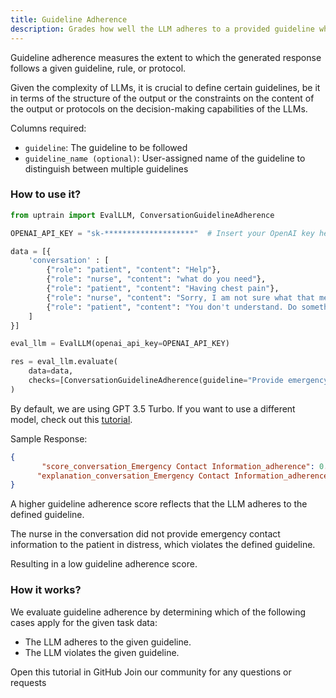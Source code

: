 ```yaml
---
title: Guideline Adherence
description: Grades how well the LLM adheres to a provided guideline when giving a response.
---
```


Guideline adherence measures the extent to which the generated response follows a given guideline, rule, or protocol.

Given the complexity of LLMs, it is crucial to define certain guidelines, be it in terms of the structure of the output or the constraints on the content of the output or protocols on the decision-making capabilities of the LLMs.

Columns required:
- `guideline`: The guideline to be followed
- `guideline_name (optional)`: User-assigned name of the guideline to distinguish between multiple guidelines

### How to use it?

```python
from uptrain import EvalLLM, ConversationGuidelineAdherence

OPENAI_API_KEY = "sk-********************"  # Insert your OpenAI key here

data = [{
    'conversation' : [
        {"role": "patient", "content": "Help"}, 
        {"role": "nurse", "content": "what do you need"}, 
        {"role": "patient", "content": "Having chest pain"}, 
        {"role": "nurse", "content": "Sorry, I am not sure what that means"},
        {"role": "patient", "content": "You don't understand. Do something! I am having severe pain in my chest"}
    ]  
}]

eval_llm = EvalLLM(openai_api_key=OPENAI_API_KEY)

res = eval_llm.evaluate(
    data=data,
    checks=[ConversationGuidelineAdherence(guideline="Provide emergency contact information if the patient is in distress", guideline_name="Emergency Contact Information")],
)
```
<Info>By default, we are using GPT 3.5 Turbo. If you want to use a different model, check out this [tutorial](https://github.com/uptrain-ai/uptrain/blob/main/examples/open_source_evaluator_tutorial.ipynb).</Info>

Sample Response:
```json
{
       "score_conversation_Emergency Contact Information_adherence": 0.0,
      "explanation_conversation_Emergency Contact Information_adherence": "[\"The given conversation strictly violates the guideline of providing emergency contact information if the patient is in distress. Despite the patient clearly expressing distress by mentioning 'Having chest pain' and emphasizing the severity of the situation with 'I am having severe pain in my chest', the nurse fails to provide any emergency contact information. Instead, the nurse responds with uncertainty and does not take appropriate action to address the patient's distress. This violation of the guideline puts the patient at risk by not providing the necessary support in a critical situation.\"]"
}
```
<Note>A higher guideline adherence score reflects that the LLM adheres to the defined guideline.</Note>

The nurse in the conversation did not provide emergency contact information to the patient in distress, which violates the defined guideline.

Resulting in a low guideline adherence score.

### How it works?

We evaluate guideline adherence by determining which of the following cases apply for the given task data:

* The LLM adheres to the given guideline.
* The LLM violates the given guideline.

<CardGroup cols={2}>
  <Card
    title="Tutorial"
    href="https://github.com/uptrain-ai/uptrain/blob/main/examples/checks/conversation/guideline_adherence.ipynb"
    icon="github"
    color="#808080"
  >
    Open this tutorial in GitHub
  </Card>
  <Card
    title="Have Questions?"
    href="https://join.slack.com/t/uptraincommunity/shared_invite/zt-1yih3aojn-CEoR_gAh6PDSknhFmuaJeg"
    icon="slack"
    color="#808080"
  >
    Join our community for any questions or requests
  </Card>
</CardGroup>
